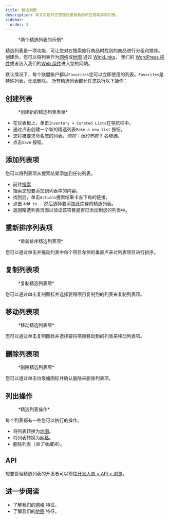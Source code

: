 ```yaml
---
title: 精选列表
description: 本文将指导您管理想要销售的供应商和库存列表。
sidebar:
  order: 3
---
```


<figure>
  <CloudinaryImage width="700" height="225" resize="scale" quality="best" alt="精选列表" src="academy/curated-lists" errorImage="noimage_opaque_nyrtl0.png" />

  <figcaption>*两个精选列表的示例*</figcaption>
</figure>


精选列表是一项功能，可让您对在搜索旅行商品时找到的商品进行分组和排序。
创建后，您可以将列表作为[网格](/studio/grids)或[地图](/studio/maps) 通过 [WinkLinks](/link-manager/wink-links)， 我们的 [WordPress 插件](/developers/wordpress/)或者嵌入我们的[Web 组件](/developers/web-components)进入您的网站。

默认情况下，每个联盟账户都以`Favorites`您可以立即使用的列表。`Favorites`是特殊列表，无法删除。
所有精选列表都允许您执行以下操作：

## 创建列表

<figure>
  <CloudinaryImage width="350" height="219" resize="scale" quality="best" alt="创建精选列表" src="academy/create-curated-list" errorImage="noimage_opaque_nyrtl0.png" />

  <figcaption>*创建新的精选列表表单*</figcaption>
</figure>


* 在仪表板上，单击`Inventory > Curated Lists`在导航栏中。
* 通过点击创建一个新的精选列表`Make a new list` 按钮。
* 您将被要求命名您的列表。*例如：纽约市前 3 名精选*。
* 点击`Save` 按钮。

## 添加列表项

您可以将列表项从搜索结果添加到任何列表。

* 前往[搜索](/studio/search)
* 搜索您想要添加到列表中的内容。
* 找到后，单击`Actions`搜索结果卡左下角的链接。
* 点击 `Add to...`然后选择要添加此库存的精选列表。
* 返回精选列表页面以验证该项目是否已添加到您的列表中。

## 重新排序列表项

<figure>
  <CloudinaryImage width="350" height="183" resize="scale" quality="best" alt="重新排序精选列表项" src="academy/reorder-curated-list" errorImage="noimage_opaque_nyrtl0.png" />

  <figcaption>*重新排序精选列表项*</figcaption>
</figure>


您可以通过单击并拖动列表中每个项目左侧的垂直点来对列表项目进行排序。

## 复制列表项

<figure>
  <CloudinaryImage width="450" height="178" resize="scale" quality="best" alt="复制到精选列表项" src="academy/copy-to-curated-list" errorImage="noimage_opaque_nyrtl0.png" />

  <figcaption>*复制精选列表项*</figcaption>
</figure>


您可以通过单击复制图标并选择要将项目复制到的列表来复制列表项。

## 移动列表项

<figure>
  <CloudinaryImage width="450" height="173" resize="scale" quality="best" alt="移动精选列表项" src="academy/move-to-curated-list" errorImage="noimage_opaque_nyrtl0.png" />

  <figcaption>*移动精选列表项*</figcaption>
</figure>


您可以通过单击复制图标并选择要将项目移动到的列表来移动列表项。

## 删除列表项

<figure>
  <CloudinaryImage width="350" height="216" resize="scale" quality="best" alt="删除精选列表项" src="academy/remove-curated-list-item" errorImage="noimage_opaque_nyrtl0.png" />

  <figcaption>*删除精选列表项*</figcaption>
</figure>


您可以通过单击垃圾桶图标并确认删除来删除列表项。

## 列出操作

<figure>
  <CloudinaryImage width="350" height="183" resize="scale" quality="best" alt="精选列表操作" src="academy/curated-list-actions" errorImage="noimage_opaque_nyrtl0.png" />

  <figcaption>*精选列表操作*</figcaption>
</figure>


每个列表都有一些您可以执行的操作。

* 将列表转换为[地图](/studio/maps)。
* 将列表转换为[网格](/studio/grids)。
* 删除列表（*除了收藏夹*）。

## API

想要管理精选列表的开发者可以前往[开发人员 > API > 浏览](/developers/apis/#browse-api)。

## 进一步阅读

* 了解我们的[网格](/studio/grids) 特征。
* 了解我们的[地图](/studio/maps) 特征。

